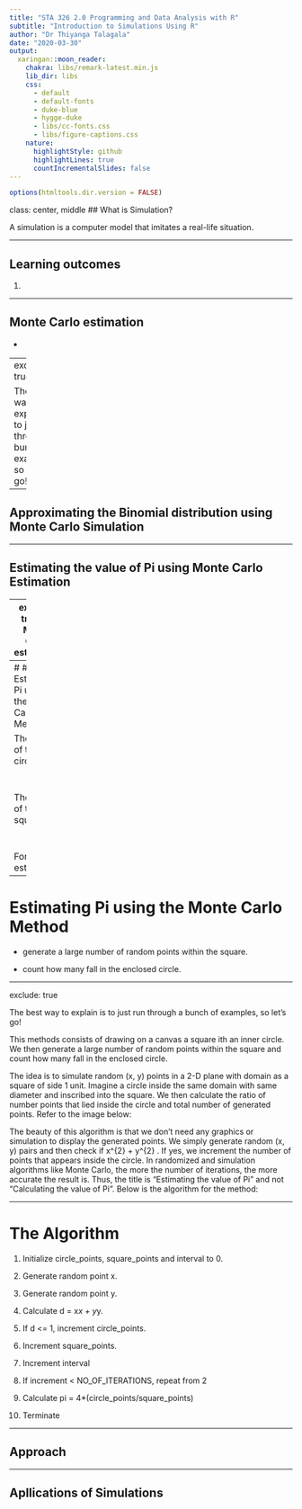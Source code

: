 ```yaml
---
title: "STA 326 2.0 Programming and Data Analysis with R"
subtitle: "Introduction to Simulations Using R"
author: "Dr Thiyanga Talagala"
date: "2020-03-30"
output:
  xaringan::moon_reader:
    chakra: libs/remark-latest.min.js
    lib_dir: libs
    css: 
      - default
      - default-fonts
      - duke-blue
      - hygge-duke
      - libs/cc-fonts.css
      - libs/figure-captions.css
    nature:
      highlightStyle: github
      highlightLines: true
      countIncrementalSlides: false
---
```

```r
options(htmltools.dir.version = FALSE)
```

class: center, middle
## What is Simulation?

A simulation is a computer model that imitates a real-life situation. 


---

## Learning outcomes

1. 

---


## Monte Carlo estimation

- 

---
exclude: true

The best way to explain is to just run through a bunch of examples, so let's go!

---

## Approximating the Binomial distribution using Monte Carlo Simulation


---

## Estimating the value of Pi using Monte Carlo Estimation

---
exclude: true
## Monte Carlo estimation

Monte Carlo methods are a broad class of computational algorithms that rely on repeated random sampling to obtain numerical results. One of the basic examples of getting started with the Monte Carlo algorithm is the estimation of Pi.

One method to estimate the value of pi is by using a Monte Carlo method. 

How do we get pi?

---
# # Estimating Pi using the Monte Carlo Method

The area of the circle = $$\pi r^2$$

The area of the square = $$(2r)^2$$

Formula to estimate $\Pi$

---

# Estimating Pi using the Monte Carlo Method


- generate a large number of random points within the square.

- count how many fall in the enclosed circle.

---

exclude: true

The best way to explain is to just run through a bunch of examples, so let's go!

This methods consists of drawing on a canvas a square ith an inner circle. We then generate a large number of random points within the square and count how many fall in the enclosed circle.

The idea is to simulate random (x, y) points in a 2-D plane with domain as a square of side 1 unit. Imagine a circle inside the same domain with same diameter and inscribed into the square. We then calculate the ratio of number points that lied inside the circle and total number of generated points. Refer to the image below:

The beauty of this algorithm is that we don’t need any graphics or simulation to display the generated points. We simply generate random (x, y) pairs and then check if  x^{2} + y^{2} \leqslant 1 . If yes, we increment the number of points that appears inside the circle. In randomized and simulation algorithms like Monte Carlo, the more the number of iterations, the more accurate the result is. Thus, the title is “Estimating the value of Pi” and not “Calculating the value of Pi”. Below is the algorithm for the method:

---

# The Algorithm

1. Initialize circle_points, square_points and interval to 0.

1. Generate random point x.

1. Generate random point y.

1. Calculate d = x*x + y*y.

1. If d <= 1, increment circle_points.

1. Increment square_points.

1. Increment interval

1. If increment < NO_OF_ITERATIONS, repeat from 2

1. Calculate pi = 4*(circle_points/square_points)

1. Terminate

---

## Approach

---

## Apllications of Simulations





